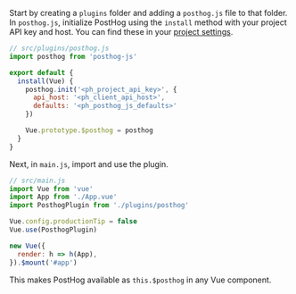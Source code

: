 Start by creating a `plugins` folder and adding a `posthog.js` file to that folder. In `posthog.js`, initialize PostHog using the `install` method with your project API key and host. You can find these in your [project settings](https://us.posthog.com/project/settings).

```js
// src/plugins/posthog.js
import posthog from 'posthog-js'

export default {
  install(Vue) {
    posthog.init('<ph_project_api_key>', {
      api_host: '<ph_client_api_host>',
      defaults: '<ph_posthog_js_defaults>'
    })

    Vue.prototype.$posthog = posthog
  }
}
```

Next, in `main.js`, import and use the plugin.

```js
// src/main.js
import Vue from 'vue'
import App from './App.vue'
import PosthogPlugin from './plugins/posthog'

Vue.config.productionTip = false
Vue.use(PosthogPlugin)

new Vue({
  render: h => h(App),
}).$mount('#app')
```

This makes PostHog available as `this.$posthog` in any Vue component.